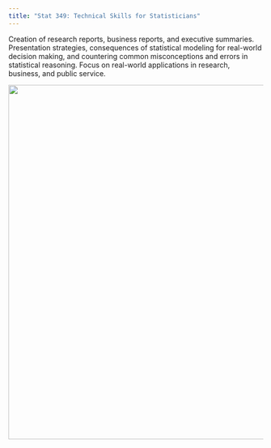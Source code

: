 ```yaml
---
title: "Stat 349: Technical Skills for Statisticians"
---
```


Creation of research reports, business reports, and executive summaries. Presentation strategies, consequences of statistical modeling for real-world decision making, and countering common misconceptions and errors in statistical reasoning. Focus on real-world applications in research, business, and public service.

![](images/course-backdrop.png){fig-alt="A background image of a laptop keyboard with a notebook and pen laid on top. Handwritten and typed formulas for the normal distribution pdf, calculation of sample mean and standard deviation, and interquartile range are superimposed on top, along with two charts." width="700"}
